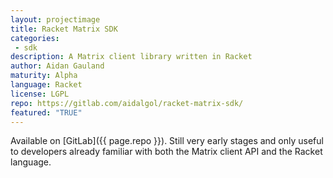 ```yaml
---
layout: projectimage
title: Racket Matrix SDK
categories: 
 - sdk
description: A Matrix client library written in Racket
author: Aidan Gauland
maturity: Alpha
language: Racket
license: LGPL
repo: https://gitlab.com/aidalgol/racket-matrix-sdk/
featured: "TRUE"
---
```


Available on [GitLab]({{ page.repo }}).  Still very early stages and only useful to developers already familiar with both the Matrix client API and the Racket language.
